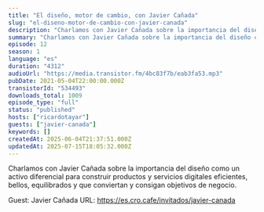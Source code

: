```yaml
---
title: "El diseño, motor de cambio, con Javier Cañada"
slug: "el-diseno-motor-de-cambio-con-javier-canada"
description: "Charlamos con Javier Cañada sobre la importancia del diseño como un activo diferencial para construir productos y servicios digitales eficientes, bellos, equilibrados y que conviertan y consigan objetivos de negocio.\n\nGuest: Javier Cañada\nURL: https://es.cro.cafe/invitados/javier-canada"
summary: "Charlamos con Javier Cañada sobre la importancia del diseño como un activo diferencial para construir productos y servicios digitales eficientes, bellos, equilibrados y que conviertan y consigan objetivos de negocio."
episode: 12
season: 1
language: "es"
duration: "4312"
audioUrl: "https://media.transistor.fm/4bc83f7b/eab3fa53.mp3"
pubDate: 2021-05-04T22:00:00.000Z
transistorId: "534493"
downloads_total: 1009
episode_type: "full"
status: "published"
hosts: ["ricardotayar"]
guests: ["javier-canada"]
keywords: []
createdAt: 2025-06-04T21:37:51.000Z
updatedAt: 2025-07-15T18:05:32.000Z
---
```


Charlamos con Javier Cañada sobre la importancia del diseño como un activo diferencial para construir productos y servicios digitales eficientes, bellos, equilibrados y que conviertan y consigan objetivos de negocio.

Guest: Javier Cañada
URL: https://es.cro.cafe/invitados/javier-canada
